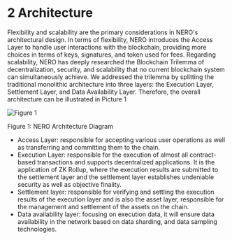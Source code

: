 # 2 Architecture

Flexibility and scalability are the primary considerations in NERO's architectural design. In terms of flexibility, NERO introduces the Access Layer to handle user interactions with the blockchain, providing more choices in terms of keys, signatures, and token used for fees. Regarding scalability, NERO has deeply researched the Blockchain Trilemma of decentralization, security, and scalability that no current blockchain system can simultaneously achieve. We addressed the trilemma by splitting the traditional monolithic architecture into three layers: the Execution Layer, Settlement Layer, and Data Availability Layer. Therefore, the overall architecture can be illustrated in Picture 1

<div style={{ height: '2rem' }} />
<div style={{ textAlign: 'center' }}>
  <img src="/assets/learn/figure1.png" alt="Figure 1" />
  <p style={{ fontStyle: 'italic' }}>Figure 1: NERO Architecture Diagram</p>
</div>

* Access Layer: responsible for accepting various user operations as well as transferring and committing them to the chain.
* Execution Layer: responsible for the execution of almost all contract-based transactions and supports decentralized applications. It is the application of ZK Rollup, where the execution results are submitted to the settlement layer and the settlement layer establishes undeniable security as well as objective finality.
* Settlement layer: responsible for verifying and settling the execution results of the execution layer and is also the asset layer, responsible for the management and settlement of the assets on the chain.
* Data availability layer: focusing on execution data, it will ensure data availability in the network based on data sharding, and data sampling technologies.